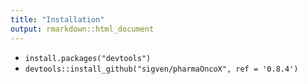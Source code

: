 ```yaml
---
title: "Installation"
output: rmarkdown::html_document
---
```


* `install.packages("devtools")`
* `devtools::install_github("sigven/pharmaOncoX", ref = '0.8.4')`
